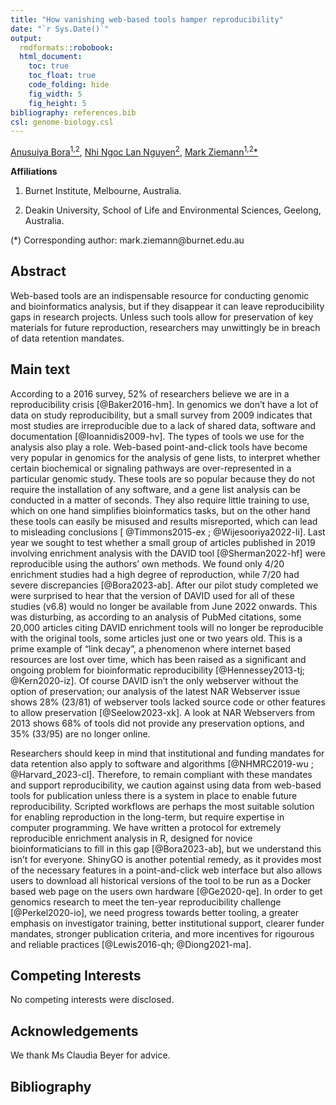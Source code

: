 ```yaml
---
title: "How vanishing web-based tools hamper reproducibility"
date: "`r Sys.Date()`"
output:
  rmdformats::robobook:
  html_document:
    toc: true
    toc_float: true
    code_folding: hide
    fig_width: 5
    fig_height: 5
bibliography: references.bib
csl: genome-biology.csl
---
```


[Anusuiya Bora<sup>1,2</sup>](https://orcid.org/0009-0006-2908-1352),
[Nhi Ngoc Lan Nguyen<sup>2</sup>](https://orcid.org/0009-0007-5710-4117),
[Mark Ziemann<sup>1,2</sup>*](https://orcid.org/0000-0002-7688-6974)

**Affiliations**

1. Burnet Institute, Melbourne, Australia.

2. Deakin University, School of Life and Environmental Sciences, Geelong, Australia.

(*) Corresponding author: mark.ziemann@burnet.edu.au

## Abstract

Web-based tools are an indispensable resource for conducting genomic and bioinformatics analysis, but if they disappear
it can leave reproducibility gaps in research projects.
Unless such tools allow for preservation of key materials for future reproduction, researchers may unwittingly be in breach of
data retention mandates.

## Main text

According to a 2016 survey, 52% of researchers believe we are in a reproducibility crisis [@Baker2016-hm].
In genomics we don't have a lot of data on study reproducibility, but a small survey from 2009 indicates that most
studies are irreproducible due to a lack of shared data, software and documentation [@Ioannidis2009-hv].
The types of tools we use for the analysis also play a role.
Web-based point-and-click tools have become very popular in genomics for the analysis of gene lists, to
interpret whether certain biochemical or signaling pathways are over-represented in a particular genomic study.
These tools are so popular because they do not require the installation of any software, and a gene list analysis
can be conducted in a matter of seconds.
They also require little training to use, which on one hand simplifies bioinformatics tasks, but on the other hand
these tools can easily be misused and results misreported, which can lead to misleading conclusions
[ @Timmons2015-ex ; @Wijesooriya2022-li].
Last year we sought to test whether a small group of articles published in 2019 involving enrichment analysis with the DAVID tool [@Sherman2022-hf]
were reproducible using the authors' own methods.
We found only 4/20 enrichment studies had a high degree of reproduction, while 7/20 had severe discrepancies [@Bora2023-ab].
After our pilot study completed we were surprised to hear that the version of DAVID used for all of these studies (v6.8) would no longer be available from June 2022 onwards.
This was disturbing, as according to an analysis of PubMed citations, some 20,000 articles citing DAVID enrichment tools will no longer be reproducible with
the original tools, some articles just one or two years old.
This is a prime example of "link decay", a phenomenon where internet based resources are lost over time, which has been raised as a significant and ongoing problem for bioinformatic reproducibility [@Hennessey2013-tj; @Kern2020-iz].
Of course DAVID isn't the only webserver without the option of preservation; our analysis of the latest NAR Webserver issue shows 28% (23/81) of webserver tools lacked source code or other features to allow preservation [@Seelow2023-xk].
A look at NAR Webservers from 2013 shows 68% of tools did not provide any preservation options, and 35% (33/95) are no longer online.

Researchers should keep in mind that institutional and funding mandates for data retention also apply to software and algorithms [@NHMRC2019-wu ; @Harvard_2023-cl].
Therefore, to remain compliant with these mandates and support reproducibility, we caution against using data from web-based tools for publication unless there is a system in place to enable future reproducibility.
Scripted workflows are perhaps the most suitable solution for enabling reproduction in the long-term, but require expertise in computer programming.
We have written a protocol for extremely reproducible enrichment analysis in R, designed for novice bioinformaticians to fill in this gap [@Bora2023-ab], but we understand this isn't for everyone.
ShinyGO is another potential remedy, as it provides most of the necessary features in a point-and-click web interface but also allows users to download all historical versions of the tool to be run as
a Docker based web page on the users own hardware [@Ge2020-qe].
In order to get genomics research to meet the ten-year reproducibility challenge [@Perkel2020-io], we need progress towards better tooling, a greater emphasis on investigator training, better institutional support,
clearer funder mandates, stronger publication criteria, and more incentives for rigourous and reliable practices [@Lewis2016-qh; @Diong2021-ma].

## Competing Interests

No competing interests were disclosed.

## Acknowledgements

We thank Ms Claudia Beyer for advice.

## Bibliography
